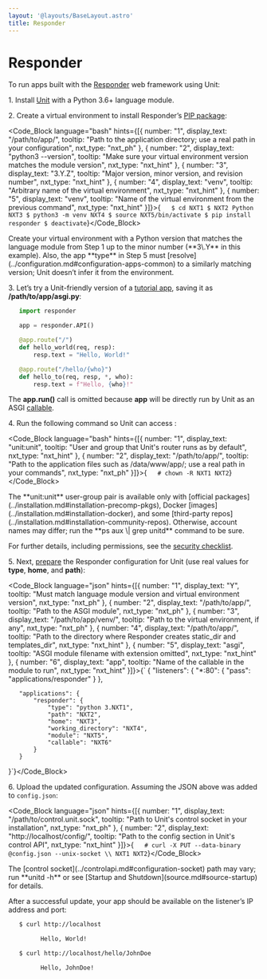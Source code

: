 ```yaml
---
layout: '@layouts/BaseLayout.astro'
title: Responder
---
```

# Responder

To run apps built with the [Responder](https://responder.kennethreitz.org/) web framework using Unit:

1\. Install [Unit](../installation.md#installation-precomp-pkgs) with a Python 3.6+ language module.

2\. Create a virtual environment to install Responder’s [PIP package](https://responder.kennethreitz.org/#installing-responder):

<Code_Block language="bash" hints={[{ number: "1", display_text: "/path/to/app/", tooltip: "Path to the application directory; use a real path in your configuration", nxt_type: "nxt_ph" }, { number: "2", display_text: "python3 --version", tooltip: "Make sure your virtual environment version matches the module version", nxt_type: "nxt_hint" }, { number: "3", display_text: "3.Y.Z", tooltip: "Major version, minor version, and revision number", nxt_type: "nxt_hint" }, { number: "4", display_text: "venv", tooltip: "Arbitrary name of the virtual environment", nxt_type: "nxt_hint" }, { number: "5", display_text: "venv", tooltip: "Name of the virtual environment from the previous command", nxt_type: "nxt_hint" }]}>{`   $ cd NXT1
   $ NXT2
         Python NXT3
   $ python3 -m venv NXT4
   $ source NXT5/bin/activate
   $ pip install responder
   $ deactivate`}</Code_Block>

<Note type="warning">
Create your virtual environment with a Python version that matches the language module from Step 1 up to the minor number (**3\.Y** in this example). Also, the app **type** in Step 5 must [resolve](../configuration.md#configuration-apps-common) to a similarly matching version; Unit doesn’t infer it from the environment.
</Note>

3\. Let’s try a Unit-friendly version of a [tutorial app](https://responder.kennethreitz.org/quickstart.html#declare-a-web-service), saving it as **/path/to/app/asgi.py**:

```python
   import responder

   app = responder.API()

   @app.route("/")
   def hello_world(req, resp):
       resp.text = "Hello, World!"

   @app.route("/hello/{who}")
   def hello_to(req, resp, *, who):
       resp.text = f"Hello, {who}!"
```

The **app.run()** call is omitted because **app** will be directly run by Unit as an ASGI [callable](https://github.com/kennethreitz/responder/blob/c6f3a7364cfa79805b0d51eea011fe34d9bd331a/responder/api.py#L501).

4\. Run the following command so Unit can access :

<Code_Block language="bash" hints={[{ number: "1", display_text: "unit:unit", tooltip: "User and group that Unit's router runs as by default", nxt_type: "nxt_hint" }, { number: "2", display_text: "/path/to/app/", tooltip: "Path to the application files such as /data/www/app/; use a real path in your commands", nxt_type: "nxt_ph" }]}>{`   # chown -R NXT1 NXT2`}</Code_Block>

<Note type="note">
The **unit:unit** user-group pair is available only with [official packages](../installation.md#installation-precomp-pkgs), Docker [images](../installation.md#installation-docker), and some [third-party repos](../installation.md#installation-community-repos). Otherwise, account names may differ; run the **ps aux \| grep unitd** command to be sure.
</Note>

For further details, including permissions, see the [security checklist](security.md#security-apps).

5\. Next, [prepare](../configuration.md#configuration-python) the Responder configuration for Unit (use real values for **type**, **home**, and **path**):

<Code_Block language="json" hints={[{ number: "1", display_text: "Y", tooltip: "Must match language module version and virtual environment version", nxt_type: "nxt_ph" }, { number: "2", display_text: "/path/to/app/", tooltip: "Path to the ASGI module", nxt_type: "nxt_ph" }, { number: "3", display_text: "/path/to/app/venv/", tooltip: "Path to the virtual environment, if any", nxt_type: "nxt_ph" }, { number: "4", display_text: "/path/to/app/", tooltip: "Path to the directory where Responder creates static_dir and templates_dir", nxt_type: "nxt_hint" }, { number: "5", display_text: "asgi", tooltip: "ASGI module filename with extension omitted", nxt_type: "nxt_hint" }, { number: "6", display_text: "app", tooltip: "Name of the callable in the module to run", nxt_type: "nxt_hint" }]}>{`   {
       "listeners": {
           "*:80": {
               "pass": "applications/responder"
           }
       },

       "applications": {
           "responder": {
               "type": "python 3.NXT1",
               "path": "NXT2",
               "home": "NXT3",
               "working_directory": "NXT4",
               "module": "NXT5",
               "callable": "NXT6"
           }
       }
   }`}</Code_Block>

6\. Upload the updated configuration.  Assuming the JSON above was added to `config.json`:

<Code_Block language="json" hints={[{ number: "1", display_text: "/path/to/control.unit.sock", tooltip: "Path to Unit's control socket in your installation", nxt_type: "nxt_ph" }, { number: "2", display_text: "http://localhost/config/", tooltip: "Path to the config section in Unit's control API", nxt_type: "nxt_hint" }]}>{`   # curl -X PUT --data-binary @config.json --unix-socket \\
          NXT1 NXT2`}</Code_Block>

<Note type="note">
The [control socket](../controlapi.md#configuration-socket) path may vary; run **unitd -h** or see [Startup and Shutdown](source.md#source-startup) for details.
</Note>

After a successful update, your app should be available on the listener’s IP address and port:

```bash
   $ curl http://localhost

         Hello, World!

   $ curl http://localhost/hello/JohnDoe

         Hello, JohnDoe!
```